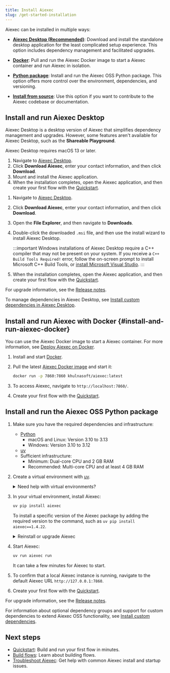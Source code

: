 ```yaml
---
title: Install Aiexec
slug: /get-started-installation
---
```



Aiexec can be installed in multiple ways:

* [**Aiexec Desktop (Recommended)**](#install-and-run-aiexec-desktop): Download and install the standalone desktop application for the least complicated setup experience.
This option includes dependency management and facilitated upgrades.

* [**Docker**](#install-and-run-aiexec-docker): Pull and run the Aiexec Docker image to start a Aiexec container and run Aiexec in isolation.

* [**Python package**](#install-and-run-the-aiexec-oss-python-package): Install and run the Aiexec OSS Python package.
This option offers more control over the environment, dependencies, and versioning.

* [**Install from source**](/contributing-how-to-contribute#install-aiexec-from-source): Use this option if you want to contribute to the Aiexec codebase or documentation.

## Install and run Aiexec Desktop

Aiexec Desktop is a desktop version of Aiexec that simplifies dependency management and upgrades.
However, some features aren't available for Aiexec Desktop, such as the **Shareable Playground**.

<Tabs>
<TabItem value="macos" label="macOS" default>

Aiexec Desktop requires macOS 13 or later.

1. Navigate to [Aiexec Desktop](https://www.aiexec.org/desktop).
2. Click **Download Aiexec**, enter your contact information, and then click **Download**.
3. Mount and install the Aiexec application.
4. When the installation completes, open the Aiexec application, and then create your first flow with the [Quickstart](/get-started-quickstart).

</TabItem>
<TabItem value="Windows" label="Windows">

1. Navigate to [Aiexec Desktop](https://www.aiexec.org/desktop).
2. Click **Download Aiexec**, enter your contact information, and then click **Download**.
3. Open the **File Explorer**, and then navigate to **Downloads**.
4. Double-click the downloaded `.msi` file, and then use the install wizard to install Aiexec Desktop.

    :::important
    Windows installations of Aiexec Desktop require a C++ compiler that may not be present on your system. If you receive a `C++ Build Tools Required!` error, follow the on-screen prompt to install Microsoft C++ Build Tools, or [install Microsoft Visual Studio](https://visualstudio.microsoft.com/downloads/).
    :::

5. When the installation completes, open the Aiexec application, and then create your first flow with the [Quickstart](/get-started-quickstart).

</TabItem>
</Tabs>

For upgrade information, see the [Release notes](/release-notes).

To manage dependencies in Aiexec Desktop, see [Install custom dependencies in Aiexec Desktop](/install-custom-dependencies#aiexec-desktop).

## Install and run Aiexec with Docker {#install-and-run-aiexec-docker}

You can use the Aiexec Docker image to start a Aiexec container.
For more information, see [Deploy Aiexec on Docker](/deployment-docker).

1. Install and start [Docker](https://docs.docker.com/).

2. Pull the latest [Aiexec Docker image](https://hub.docker.com/r/khulnasoft/aiexec) and start it:

    ```bash
    docker run -p 7860:7860 khulnasoft/aiexec:latest
    ```

3. To access Aiexec, navigate to `http://localhost:7860/`.

4. Create your first flow with the [Quickstart](/get-started-quickstart).

## Install and run the Aiexec OSS Python package

1. Make sure you have the required dependencies and infrastructure:

    - [Python](https://www.python.org/downloads/release/python-3100/)
       - macOS and Linux: Version 3.10 to 3.13
       - Windows: Version 3.10 to 3.12
    - [uv](https://docs.astral.sh/uv/getting-started/installation/)
    - Sufficient infrastructure:
       - Minimum: Dual-core CPU and 2 GB RAM
       - Recommended: Multi-core CPU and at least 4 GB RAM

2. Create a virtual environment with [uv](https://docs.astral.sh/uv/pip/environments).

    <details>
    <summary>Need help with virtual environments?</summary>

    Virtual environments ensure Aiexec is installed in an isolated, fresh environment.
    To create a new virtual environment, do the following.

        <Tabs>
        <TabItem value="linux-macos" label="Linux or macOS" default>

        1. Navigate to where you want your virtual environment to be created, and then create it with `uv`:

            ```shell
            uv venv VENV_NAME
            ```

            Replace `VENV_NAME` with a name for your virtual environment.

        2. Start the virtual environment:

            ```shell
            source VENV_NAME/bin/activate
            ```

            Your shell's prompt changes to display that you're currently working in a virtual environment:

            ```text
            (VENV_NAME) ➜  aiexec git:(main) ✗
            ```

        3. To deactivate the virtual environment and return to your regular shell, type `deactivate`.

            When activated, the virtual environment temporarily modifies your `PATH` variable to prioritize packages installed within the virtual environment.
            To avoid conflicts with other projects, it's a good idea to deactivate your virtual environment when you're done working in it.

            To delete the virtual environment, type `rm -rf VENV_NAME`.
            This completely removes the virtual environment directory and its contents.

        </TabItem>
        <TabItem value="Windows" label="Windows">

        1. Navigate to where you want your virtual environment to be created, and create it with `uv`.

            ```shell
            uv venv VENV_NAME
            ```

            Replace `VENV_NAME` with a name for your virtual environment.

        2. Start the virtual environment:

            ```shell
            VENV_NAME\Scripts\activate
            ```

            Your shell's prompt changes to display that you're currently working in a virtual environment:

            ```text
            (VENV_NAME) PS C:/users/username/aiexec-dir>
            ```

        3. To deactivate the virtual environment and return to your regular shell, type `deactivate`.

            When activated, the virtual environment temporarily modifies your `PATH` variable to prioritize packages installed within the virtual environment.
            To avoid conflicts with other projects, it's a good idea to deactivate your virtual environment when you're done working in it.

            To delete the virtual environment, type `Remove-Item VENV_NAME`.
            This completely removes the virtual environment directory and its contents.

        </TabItem>
        </Tabs>

    </details>

3. In your virtual environment, install Aiexec:

    ```bash
    uv pip install aiexec
    ```

    To install a specific version of the Aiexec package by adding the required version to the command, such as `uv pip install aiexec==1.4.22`.

    <details>
    <summary>Reinstall or upgrade Aiexec</summary>

    To reinstall Aiexec and all of its dependencies, run `uv pip install aiexec --force-reinstall`.

    To upgrade Aiexec to the latest version, run `uv pip install aiexec -U`.
    However, the Aiexec team recommends taking steps to backup your existing installation before you upgrade Aiexec.
    For more information, see [Prepare to upgrade](/release-notes#prepare-to-upgrade).

    </details>

4. Start Aiexec:

    ```bash
    uv run aiexec run
    ```

    It can take a few minutes for Aiexec to start.

5. To confirm that a local Aiexec instance is running, navigate to the default Aiexec URL `http://127.0.0.1:7860`.

6. Create your first flow with the [Quickstart](/get-started-quickstart).

For upgrade information, see the [Release notes](/release-notes).

For information about optional dependency groups and support for custom dependencies to extend Aiexec OSS functionality, see [Install custom dependencies](/install-custom-dependencies).

## Next steps

* [Quickstart](/get-started-quickstart): Build and run your first flow in minutes.
* [Build flows](/concepts-flows): Learn about building flows.
* [Troubleshoot Aiexec](/troubleshoot): Get help with common Aiexec install and startup issues.